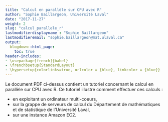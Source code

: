 ```yaml
---
title: "Calcul en parallèle sur CPU avec R"
author: "Sophie Baillargeon, Université Laval"
date: "2017-11-27"
weight: 2
slug: "calcul_parallele_r"
lastmodifierdisplayname : "Sophie Baillargeon"
lastmodifieremail: "sophie.baillargeon@mat.ulaval.ca"
output:
  blogdown::html_page:
    toc: true
header-includes:
- \usepackage[french]{babel}
- \frenchbsetup{StandardLayout}
- \hypersetup{colorlinks=true, urlcolor = {blue}, linkcolor = {blue}}
---
```


Le document PDF ci-dessus contient un tutoriel concernant le calcul en parallèle sur CPU avec R. Ce tutoriel illustre comment effectuer ces calculs :

- en exploitant un ordinateur multi-coeurs, 
- sur la grappe de serveurs de calcul du Département de mathématiques et de statistique de l'Université Laval,
- sur une instance Amazon EC2.
